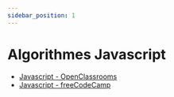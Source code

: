 ```yaml
---
sidebar_position: 1
---
```



# Algorithmes Javascript

- [Javascript - OpenClassrooms](OpenClassrooms)
- [Javascript - freeCodeCamp](freeCodeCamp)